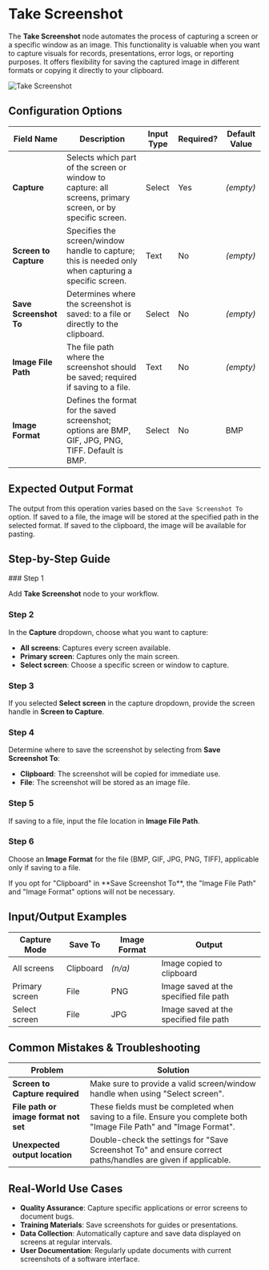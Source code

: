 
# Take Screenshot

The **Take Screenshot** node automates the process of capturing a screen or a specific window as an image. This functionality is valuable when you want to capture visuals for records, presentations, error logs, or reporting purposes. It offers flexibility for saving the captured image in different formats or copying it directly to your clipboard.

![Take Screenshot](./take-screenshot.png)

## Configuration Options

| Field Name             | Description                                                                                                | Input Type | Required? | Default Value |
| ---------------------- | ---------------------------------------------------------------------------------------------------------- | ---------- | --------- | ------------- |
| **Capture**            | Selects which part of the screen or window to capture: all screens, primary screen, or by specific screen. | Select     | Yes       | _(empty)_     |
| **Screen to Capture**  | Specifies the screen/window handle to capture; this is needed only when capturing a specific screen.       | Text       | No        | _(empty)_     |
| **Save Screenshot To** | Determines where the screenshot is saved: to a file or directly to the clipboard.                          | Select     | No        | _(empty)_     |
| **Image File Path**    | The file path where the screenshot should be saved; required if saving to a file.                          | Text       | No        | _(empty)_     |
| **Image Format**       | Defines the format for the saved screenshot; options are BMP, GIF, JPG, PNG, TIFF. Default is BMP.         | Select     | No        | BMP           |

## Expected Output Format

The output from this operation varies based on the `Save Screenshot To` option. If saved to a file, the image will be stored at the specified path in the selected format. If saved to the clipboard, the image will be available for pasting.

## Step-by-Step Guide

<Steps>
### Step 1

Add **Take Screenshot** node to your workflow.

### Step 2

In the **Capture** dropdown, choose what you want to capture:

- **All screens**: Captures every screen available.
- **Primary screen**: Captures only the main screen.
- **Select screen**: Choose a specific screen or window to capture.

### Step 3

If you selected **Select screen** in the capture dropdown, provide the screen handle in **Screen to Capture**.

### Step 4

Determine where to save the screenshot by selecting from **Save Screenshot To**:

- **Clipboard**: The screenshot will be copied for immediate use.
- **File**: The screenshot will be stored as an image file.

### Step 5

If saving to a file, input the file location in **Image File Path**.

### Step 6

Choose an **Image Format** for the file (BMP, GIF, JPG, PNG, TIFF), applicable only if saving to a file.

</Steps>

<Callout type="info" title="Note">
  If you opt for "Clipboard" in **Save Screenshot To**, the "Image File Path"
  and "Image Format" options will not be necessary.
</Callout>

## Input/Output Examples

| Capture Mode   | Save To   | Image Format | Output                                 |
| -------------- | --------- | ------------ | -------------------------------------- |
| All screens    | Clipboard | _(n/a)_      | Image copied to clipboard              |
| Primary screen | File      | PNG          | Image saved at the specified file path |
| Select screen  | File      | JPG          | Image saved at the specified file path |

## Common Mistakes & Troubleshooting

| Problem                               | Solution                                                                                                             |
| ------------------------------------- | -------------------------------------------------------------------------------------------------------------------- |
| **Screen to Capture required**        | Make sure to provide a valid screen/window handle when using "Select screen".                                        |
| **File path or image format not set** | These fields must be completed when saving to a file. Ensure you complete both "Image File Path" and "Image Format". |
| **Unexpected output location**        | Double-check the settings for "Save Screenshot To" and ensure correct paths/handles are given if applicable.         |

## Real-World Use Cases

- **Quality Assurance**: Capture specific applications or error screens to document bugs.
- **Training Materials**: Save screenshots for guides or presentations.
- **Data Collection**: Automatically capture and save data displayed on screens at regular intervals.
- **User Documentation**: Regularly update documents with current screenshots of a software interface.
